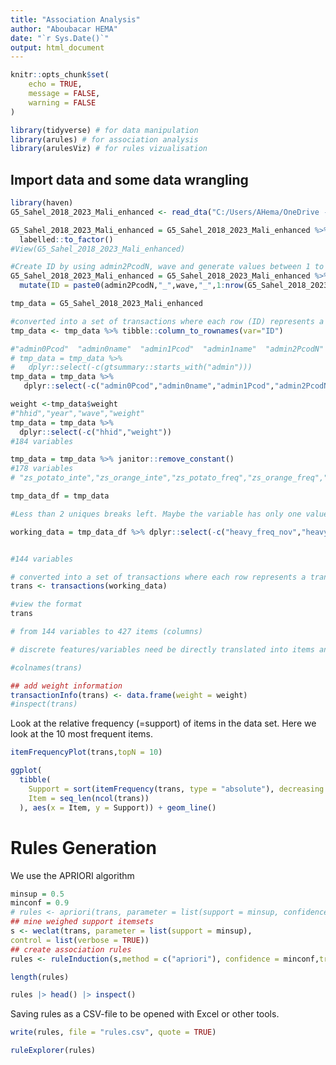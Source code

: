 ```yaml
---
title: "Association Analysis"
author: "Aboubacar HEMA"
date: "`r Sys.Date()`"
output: html_document
---
```


```r
knitr::opts_chunk$set(
	echo = TRUE,
	message = FALSE,
	warning = FALSE
)
```



```r
library(tidyverse) # for data manipulation
library(arules) # for association analysis
library(arulesViz) # for rules vizualisation
```


## Import data and some data wrangling

```r

library(haven)
G5_Sahel_2018_2023_Mali_enhanced <- read_dta("C:/Users/AHema/OneDrive - CGIAR/Desktop/2024/WFP/G5 - Sahel countries/Integrated & enhanced dataset Mali/Integrated & enhanced dataset Mali/G5_Sahel_2018_2023_Mali_enhanced.dta")

G5_Sahel_2018_2023_Mali_enhanced = G5_Sahel_2018_2023_Mali_enhanced %>% 
  labelled::to_factor()
#View(G5_Sahel_2018_2023_Mali_enhanced)

#Create ID by using admin2PcodN, wave and generate values between 1 to number rows (123,382)
G5_Sahel_2018_2023_Mali_enhanced = G5_Sahel_2018_2023_Mali_enhanced %>%
  mutate(ID = paste0(admin2PcodN,"_",wave,"_",1:nrow(G5_Sahel_2018_2023_Mali_enhanced)))

tmp_data = G5_Sahel_2018_2023_Mali_enhanced

#converted into a set of transactions where each row (ID) represents a transaction
tmp_data <- tmp_data %>% tibble::column_to_rownames(var="ID")
```




```r
#"admin0Pcod"  "admin0name"  "admin1Pcod"  "admin1name"  "admin2PcodN" "admin2name"
# tmp_data = tmp_data %>% 
#   dplyr::select(-c(gtsummary::starts_with("admin")))
tmp_data = tmp_data %>% 
   dplyr::select(-c("admin0Pcod","admin0name","admin1Pcod","admin2PcodN"))
```

```r
weight <-tmp_data$weight
#"hhid","year","wave","weight"
tmp_data = tmp_data %>% 
  dplyr::select(-c("hhid","weight"))
#184 variables
```

```r
tmp_data = tmp_data %>% janitor::remove_constant()
#178 variables
# "zs_potato_inte","zs_orange_inte","zs_potato_freq","zs_orange_freq","zs_potato_spell","zs_orange_spell"
```


```r
tmp_data_df = tmp_data
```


```r
#Less than 2 uniques breaks left. Maybe the variable has only one value!

working_data = tmp_data_df %>% dplyr::select(-c("heavy_freq_nov","heavy_spell_nov","dry_freq_dec","dry_spell_dec","heavy_freq_dec","heavy_spell_dec","dry_freq_jan","dry_spell_jan","heavy_freq_jan","heavy_spell_jan","heavy_freq_feb","heavy_spell_feb","heavy_freq_mar","heavy_spell_mar","heavy_freq_apr","heavy_spell_apr","cold_freq_oct","cold_spell_oct","hot_freq_nov","hot_spell_nov","hot_freq_dec","hot_spell_dec","hot_freq_jan","hot_spell_jan","cold_freq_may","cold_spell_may","cold_freq_jun","cold_spell_jun","cold_freq_jul","cold_spell_jul","cold_freq_aug","cold_spell_aug","cold_freq_sep","cold_spell_sep"))


#144 variables
```

```r

# converted into a set of transactions where each row represents a transaction and each column is translated into items
trans <- transactions(working_data)
```


```r
#view the format
trans
```

```r
# from 144 variables to 427 items (columns)

# discrete features/variables need be directly translated into items and continuous features need to be discretized
```

```r
#colnames(trans)
```


```r
## add weight information
transactionInfo(trans) <- data.frame(weight = weight)
#inspect(trans)
```

Look at the relative frequency (=support) of items in the data set. Here we look at the 10 most frequent items.

```r
itemFrequencyPlot(trans,topN = 10)
```

```r

ggplot(
  tibble(
    Support = sort(itemFrequency(trans, type = "absolute"), decreasing = TRUE),
    Item = seq_len(ncol(trans))
  ), aes(x = Item, y = Support)) + geom_line()
```


# Rules Generation

We use the APRIORI algorithm

```r
minsup = 0.5
minconf = 0.9
# rules <- apriori(trans, parameter = list(support = minsup, confidence = minconf))
## mine weighed support itemsets
s <- weclat(trans, parameter = list(support = minsup),
control = list(verbose = TRUE))
## create association rules
rules <- ruleInduction(s,method = c("apriori"), confidence = minconf,transactions = trans, verbose = TRUE)#method = c("ptree", "apriori")
```

```r
length(rules)
```

```r
rules |> head() |> inspect()
```



Saving rules as a CSV-file to be opened with Excel or other tools.

```r
write(rules, file = "rules.csv", quote = TRUE)
```

```r
ruleExplorer(rules)
```

